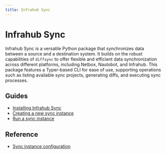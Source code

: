 ```yaml
---
title: Infrahub Sync
---
```


<!-- vale off -->
# Infrahub Sync
<!-- vale on -->
Infrahub Sync is a versatile Python package that synchronizes data between a source and a destination system. It builds on the robust capabilities of `diffsync` to offer flexible and efficient data synchronization across different platforms, including Netbox, Nautobot, and Infrahub. This package features a Typer-based CLI for ease of use, supporting operations such as listing available sync projects, generating diffs, and executing sync processes.

## Guides

- [Installing Infrahub Sync](/sync/guides/installation)
- [Creating a new sync instance](/sync/guides/creation)
- [Run a sync instance](/sync/guides/run)

## Reference

- [Sync instance configuration](/sync/reference/config)
